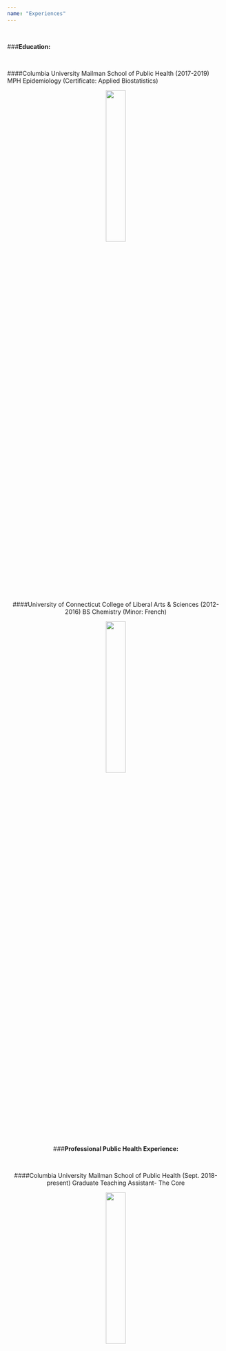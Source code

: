 ```yaml
---
name: "Experiences"
---
```


<br>

###**Education:**

<br>

####Columbia University Mailman School of Public Health (2017-2019)
MPH Epidemiology (Certificate: Applied Biostatistics)

<center>
<img src="images/CUMSPH.jpg" style="width:30%">


####University of Connecticut College of Liberal Arts & Sciences (2012-2016)
BS Chemistry (Minor: French)

<center>
<img src="images/uconn.jpg" style="width:30%">

<br>

###**Professional Public Health Experience:**

<br>

####Columbia University Mailman School of Public Health (Sept. 2018-present)
Graduate Teaching Assistant- The Core

<center>
<img src="images/msph.jpg" style="width:30%">


####Columbia Universtiy Irving Medical Center (Sept. 2018-present)
Graduate Research Assistant- Department of Epidemiology & Department of Obstetrics/Gynecology

<center>
<img src="images/obgyn.jpg" style="width:30%">

####NYC Department of Health & Mental Hygiene (June 2018-present)
Epi Scholar- Bureau of Maternal, Infant, & Reproductive Health

<center>
<img src="images/dohmh.jpg" style="width:30%">


####United States Pharmacopeia (May 2017-Aug. 2017)
Health Standards Intern- Global Public Health

<center>
<img src="images/usp.jpg" style="width:30%">


####Fair Access Medicines (Oct. 2016-April 2017)
Intern- Public Health

<center>
<img src="images/fam2.jpg" style="width:30%">

